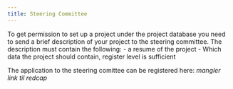 ```yaml
---
title: Steering Committee
---
```


To get permission to set up a project under the project database you need to send a brief description of your project to the steering committee.
The description must contain the following:
- a resume of the project
- Which data the project should contain, register level is sufficient
  
The application to the steering comittee can be registered here:
*mangler link til redcap*
